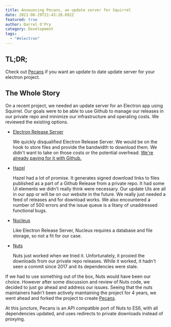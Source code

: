 ```yaml
---
title: Announcing Pecans, an update server for Squirrel
date: 2021-06-29T21:43:28.692Z
featured: true
author: Darrel O'Pry
category: Development
tags:
  - "#electron"
---
```

## TL;DR;

Check out [Pecans](https://github.com/dopry/pecans) if you want an update to date update server for your electron project.

## The Whole Story

On a recent project, we needed an update server for an Electron app using Squirrel. Our goals were to be able to use Github to manage our releases in our private repo and minimize our infrastructure and operating costs. We reviewed the existing options.

* [Electron Release Server](https://github.com/ArekSredzki/electron-release-server)

  We quickly disqualified Electron Release Server. We would be on the hook to store files and provide the bandwidth to download them. We didn't want to take on those costs or the potential overhead. [We're already paying for it with Github. ](https://docs.github.com/en/github/administering-a-repository/releasing-projects-on-github/about-releases)

* [Hazel](https://github.com/zeit/hazel)

  Hazel had a lot of promise. It generates signed download links to files published as a part of a Github Release from a private repo. It had some UI elements we didn't really think were necessary. Our update UIs are all in our app or will be on our website in the future. We really just needed a feed of releases and for download works. We also encountered a number of 500 errors and the issue queue is a litany of unaddressed functional bugs.

* [Nucleus](https://github.com/atlassian/nucleus)

  Like Electron Release Server, Nucleus requires a database and file storage, so not a fit for our case.

* [Nuts](https://github.com/GitbookIO/nuts)

  Nuts just worked when we tried it. Unfortunately, it proxied the downloads from our private repo releases. While it worked, it hadn't seen a commit since 2017 and its dependencies were stale.

If we had to use something out of the box, Nuts would have been our choice. However after some discussion and review of Nuts code, we decided to just go ahead and address our issues. Seeing that the nuts maintainers hadn't been actively maintaining the project for 4 years, we went ahead and forked the project to create [Pecans](https://github.com/dopry/pecans). 

At this juncture, Pecans is an API compatible port of Nuts to ES6, with all dependencies updated, and uses redirects to private downloads instead of proxying.





